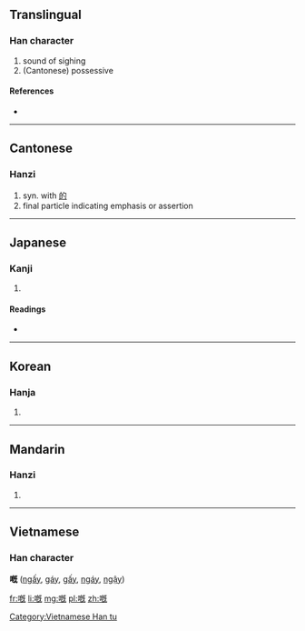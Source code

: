 ==Translingual==

===Han character===
{{Han char|rn=30|rad=口|as=11|sn=14|four=|canj=口日戈山 (RAIU), 口竹心山 (RHPU)}}

# sound of sighing
# (Cantonese) possessive

====References====
* {{Han ref|kx=0204.430|dkj=04170|dj=0427.200|hdz=10662.090|uh=5605|ud=22021}}

----

==Cantonese==

===Hanzi===
{{yue-hanzi|jyut=|y=ge3, koi3}}

# syn. with [[的]]
# final particle indicating emphasis or assertion

----

==Japanese==

===Kanji===
{{ja-kanji|grade=|rs=口11}}

# {{defn|lang=ja|sort=口11}}

====Readings====
* {{ja-readings|on=[[かい]] (kai), [[がい]] (gai)|kun=[[なげく]] (nageku)}}

----

==Korean==

===Hanja===
{{ko-hanja|hangeul=개|rv=gae|mr=kae}}

# {{defn|lang=ko|sort=口11}}

----

==Mandarin==

===Hanzi===
{{cmn-hanzi|pin=[[kài]] ([[kai4]])|wg=k'ai<sup>4</sup>}}
# {{defn|lang=cmn|sort=口11}}

----

==Vietnamese==
===Han character===
'''嘅''' ([[ngấy]], [[gáy]], [[gấy]], [[ngáy]], [[ngậy]])

[[Category:Vietnamese Han tu]]

[[fr:嘅]]
[[li:嘅]]
[[mg:嘅]]
[[pl:嘅]]
[[zh:嘅]]